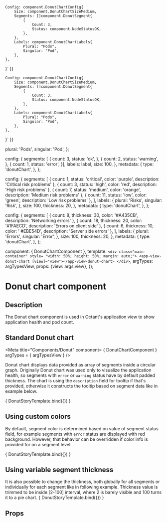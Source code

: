 
	Config: component.DonutChartConfig{
		Size: component.DonutChartSizeMedium,
		Segments: []component.DonutSegment{
			{
				Count: 3,
				Status: component.NodeStatusOK,
			},
		},
		Labels: component.DonutChartLabels{
			Plural: "Pods",
			Singular: "Pod",
		},
	},
}`
}}

	Config: component.DonutChartConfig{
		Size: component.DonutChartSizeMedium,
		Segments: []component.DonutSegment{
			{
				Count: 3,
				Status: component.NodeStatusOK,
			},
		},
		Labels: component.DonutChartLabels{
			Plural: "Pods",
			Singular: "Pod",
		},
	},
}`
}}

  plural: 'Pods',
  singular: 'Pod',
};

  config: {
    segments: [
    {
      count: 3,
      status: 'ok',
    },
    {
      count: 2,
      status: 'warning',
    },
    {
      count: 1,
      status: 'error',
    }],
    labels: label,
    size: 100,
  },
  metadata: {
    type: 'donutChart',
  },
};

  config: {
    segments: [
      {
        count: 1,
        status: 'critical',
        color: 'purple',
        description: 'Critical risk problems'
      },
      {
        count: 3,
        status: 'high',
        color: 'red',
        description: 'High risk problems'
      },
      {
        count: 7,
        status: 'medium',
        color: 'orange',
        description: 'Medium risk problems'
      },
      {
        count: 11,
        status: 'low',
        color: 'green',
        description: 'Low risk problems'
      },
     ],
    labels: {
      plural: 'Risks',
      singular: 'Risk',
    },
    size: 100,
    thickness: 20,
    },
  metadata: {
    type: 'donutChart',
  },
};

  config: {
    segments: [
      {
        count: 8,
        thickness: 30,
        color: '#A435CB',
        description: 'Networking errors'
      },
      {
        count: 18,
        thickness: 20,
        color: '#1FAECD',
        description: 'Errors on client side'
      },
      {
        count: 6,
        thickness: 10,
        color: ' #EBE54D',
        description: 'Server side errors'
      },
     ],
    labels: {
      plural: 'Errors',
      singular: 'Error',
    },
    size: 100,
    thickness: 20,
    },
  metadata: {
    type: 'donutChart',
  },
};

  component: { DonutChartComponent },
  template: `<div class="main-container" style= "width: 50%; height: 50%; margin: auto;">
                <app-view-donut-chart [view]="view"></app-view-donut-chart>
             </div>`,
  argTypes: argTypesView,
  props: {view: args.view},
});


<h1>Donut chart component</h1>
<h2>Description</h2>

<p>The Donut chart component is used in Octant's application view
to show application health and pod count.</p>
<h2>Standard Donut chart</h2>

<Meta title="Components/Donut"
      component= { DonutChartComponent }
      argTypes = { argTypesView }
/>

Donut chart displays data provided as array of segments inside a circular graph.
Originally Donut chart was used only to visualize the application health,
so segments with <code>error</code> or <code>warning</code> status have by default padded thickness.
The chart is using the <code>description</code> field for tooltip if that's provided,
otherwise it constructs the tooltip based on segment data like in example below.

<Canvas withToolbar>
  <Story name="Donut chart"
         parameters={{ docs: donutDocs }}
         height="400px"
         args= {{ view: donutChartView }}>
    { DonutStoryTemplate.bind({}) }
  </Story>
</Canvas>

<h2>Using custom colors</h2>

By default, segment color is determined based on value of segment status field,
for example segments with <code>error</code> status are displayed with red background.
However, that behavior can be overridden if color info is provided for on a segment level.

<Canvas withToolbar>
  <Story name="Donut chart with custom colors"
         parameters={{ docs: donutWithCustomSegmentsDocs }}
         height="400px"
         args= {{ view: donutChartView2 }}>
    { DonutStoryTemplate.bind({}) }
  </Story>
</Canvas>

<h2>Using variable segment thickness</h2>
It is also possible to change the thickness,
both globally for all segments or individually for each segment like in following example.
Thickness value is trimmed to be inside [2-100] interval,
where 2 is barely visible and 100 turns it to a pie chart.

<Canvas withToolbar>
  <Story name="Donut chart with custom thickness"
         parameters={{ docs: donutWithCustomSegmentsDocs }}
         height="400px"
         args= {{ view: donutChartView3 }}>
    { DonutStoryTemplate.bind({}) }
  </Story>
</Canvas>

<h2>Props</h2>
<ArgsTable story = 'Donut chart'/>
